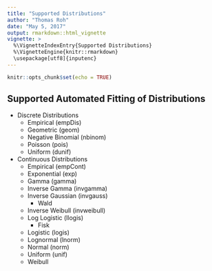 ```yaml
---
title: "Supported Distributions"
author: "Thomas Roh"
date: "May 5, 2017"
output: rmarkdown::html_vignette
vignette: >
  %\VignetteIndexEntry{Supported Distributions}
  %\VignetteEngine{knitr::rmarkdown}
  \usepackage[utf8]{inputenc}
---
```

  
```r
knitr::opts_chunk$set(echo = TRUE)
```

## Supported Automated Fitting of Distributions
    
  + Discrete Distributions
      + Empirical (empDis)
      + Geometric (geom)
      + Negative Binomial (nbinom)
      + Poisson (pois)
      + Uniform (dunif)
  + Continuous Distributions
      + Empirical (empCont)
      + Exponential (exp)
      + Gamma (gamma)
      + Inverse Gamma (invgamma)
      + Inverse Gaussian (invgauss)
          + Wald
      + Inverse Weibull (invweibull)
      + Log Logistic (llogis)
          + Fisk
      + Logistic (logis)
      + Lognormal (lnorm)
      + Normal (norm)
      + Uniform (unif)
      + Weibull
